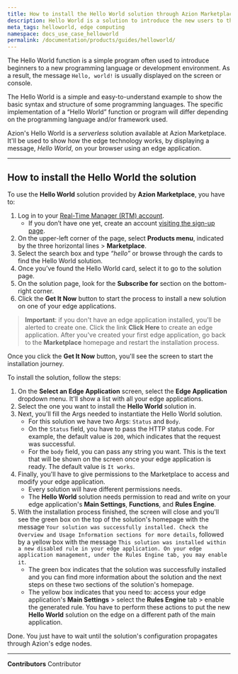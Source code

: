 ```yaml
---
title: How to install the Hello World solution through Azion Marketplace
description: Hello World is a solution to introduce the new users to the edge.
meta_tags: helloworld, edge computing
namespace: docs_use_case_helloworld
permalink: /documentation/products/guides/helloworld/
---
```


The Hello World function is a simple program often used to introduce beginners to a new programming language or development environment. As a result, the message `Hello, world!` is usually displayed on the screen or console.

The Hello World is a simple and easy-to-understand example to show the basic syntax and structure of some programming languages. The specific implementation of a “Hello World” function or program will differ depending on the programming language and/or framework used.

Azion's Hello World is a *serverless* solution available at Azion Marketplace. It'll be used to show how the edge technology works, by displaying a message, *Hello World*, on your browser using an edge application.

---

## How to install the Hello World the solution

To use the **Hello World** solution provided by **Azion Marketplace**, you have to:

1. Log in to your [Real-Time Manager (RTM) account](https://manager.azion.com/).
    - If you don’t have one yet, create an account [visiting the sign-up page](https://manager.azion.com/signup).
2. On the upper-left corner of the page, select **Products menu**, indicated by the three horizontal lines > **Marketplace**.
3. Select the search box and type *“hello”* or browse through the cards to find the Hello World solution.
4. Once you’ve found the Hello World card, select it to go to the solution page.
5. On the solution page, look for the **Subscribe for** section on the bottom-right corner.
6. Click the **Get It Now** button to start the process to install a new solution on one of your edge applications.

> **Important**: if you don't have an edge application installed, you'll be alerted to create one. Click the link **Click Here** to create an edge application. After you've created your first edge application, go back to the **Marketplace** homepage and restart the installation process.

Once you click the **Get It Now** button, you'll see the screen to start the installation journey.

To install the solution, follow the steps:

1. On the **Select an Edge Application** screen, select the **Edge Application** dropdown menu. It'll show a list with all your edge applications.
2. Select the one you want to install the **Hello World** solution in.
3. Next, you'll fill the Args needed to instantiate the Hello World solution.
    - For this solution we have two Args: `Status` and `Body`.
    - On the `Status` field, you have to pass the HTTP status code. For example, the default value is `200`, which indicates that the request was successful.
    - For the `body` field, you can pass any string you want. This is the text that will be shown on the screen once your edge application is ready. The default value is `It works`.
4. Finally, you'll have to give permissions to the Marketplace to access and modify your edge application.
    - Every solution will have different permissions needs.
    - The **Hello World** solution needs permission to read and write on your edge application's **Main Settings**, **Functions**, and **Rules Engine**.
5. With the installation process finished, the screen will close and you'll see the green box on the top of the solution's homepage with the message `Your solution was successfully installed. Check the Overview and Usage Information sections for more details`, followed by a yellow box with the message `This solution was installed within a new disabled rule in your edge application. On your edge application management, under the Rules Engine tab, you may enable it`.
    - The green box indicates that the solution was successfully installed and you can find more information about the solution and the next steps on these two sections of the solution's homepage.
    - The yellow box indicates that you need to: access your edge application's **Main Settings** > select the **Rules Engine** tab > enable the generated rule. You have to perform these actions to put the new **Hello World** solution on the edge on a different path of the main application.

Done. You just have to wait until the solution's configuration propagates through Azion's edge nodes.



---


**Contributors** <ContributorList>Contributor</ContributorList>
